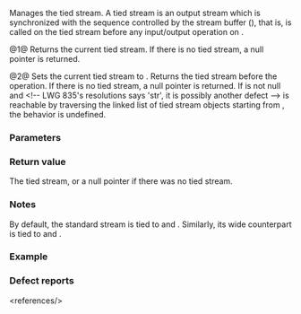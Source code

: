 {{cpp/io/basic_ios/title|tie}}
{{cpp/io/basic_ios/navbar}}
{{dcl begin}}
{{dcl|num=1|
std::basic_ostream&lt;CharT, Traits&gt;* tie() const;
}}
{{dcl|num=2|
std::basic_ostream&lt;CharT, Traits&gt;* tie( std::basic_ostream&lt;CharT, Traits&gt;* str );
}}
{{dcl end}}

Manages the tied stream. A tied stream is an output stream which is synchronized with the sequence controlled by the stream buffer ({{lc|rdbuf()}}), that is, {{c|flush()}} is called on the tied stream before any input/output operation on {{c|*this}}.

@1@ Returns the current tied stream. If there is no tied stream, a null pointer is returned.

@2@ Sets the current tied stream to {{c|str}}. Returns the tied stream before the operation. If there is no tied stream, a null pointer is returned. If {{c|str}} is not null and {{c|tie()}}&lt;!-- LWG 835's resolutions says 'str', it is possibly another defect --&gt; is reachable by traversing the linked list of tied stream objects starting from {{c|str-&gt;tie()}}, the behavior is undefined.

===Parameters===
{{par begin}}
{{par|str|an output stream to set as the tied stream}}
{{par end}}

===Return value===
The tied stream, or a null pointer if there was no tied stream.

{{cpp/impldef exception}}

===Notes===
By default, the standard stream {{lc|std::cout}} is tied to {{lc|std::cin}} and {{lc|std::cerr}}. Similarly, its wide counterpart {{lc|std::wcout}} is tied to {{lc|std::wcin}} and {{lc|std::wcerr}}.

===Example===
{{example|
|code=
#include &lt;fstream&gt;
#include &lt;iomanip&gt;
#include &lt;iostream&gt;
#include &lt;string&gt;

int main()
{
    std::ofstream os("test.txt");
    std::ifstream is("test.txt");
    std::string value("0");
    
    os &lt;&lt; "Hello";
    is &gt;&gt; value;
    
    std::cout &lt;&lt; "Result before tie(): " &lt;&lt; std::quoted(value) &lt;&lt; "\n";
    is.clear();
    is.tie(&amp;os);
    
    is &gt;&gt; value;
    
    std::cout &lt;&lt; "Result after tie(): " &lt;&lt; std::quoted(value) &lt;&lt; "\n";
}
|output=
Result before tie(): "0"
Result after tie(): "Hello"
}}

===Defect reports===
{{dr list begin}}
{{dr list item|wg=lwg|dr=835|std=C++98|before=two streams could be tied to each other&lt;ref&gt;{{l2tf std|cpp/io/basic_ostream/flush}} is an {{named req|UnformattedOutputFunction}}, so it creates a sentry object while being called. When {{tt|flush()}} is called on a stream object, the [[cpp/io/basic_ostream/sentry|constructor of the sentry object]] will call {{tt|flush()}} on its tied stream, and that {{tt|flush()}} will construct another sentry object and its constructor will call {{tt|flush()}} on the tied stream of that stream and so on. Therefore, if streams {{c|a}} and {{c|b}} are (directly or indirectly) tied to each other, calling {{c|a.flush()}} will eventually call {{c|b.flush()}}, which will eventually call {{c|a.flush()}}, and will result in an infinite loop.&lt;/ref&gt;&lt;br&gt;(either directly or through another intermediate stream object)|after=the behavior is undefined in this case}}
{{dr list end}}
&lt;references/&gt;

{{langlinks|de|es|fr|it|ja|pt|ru|zh}}